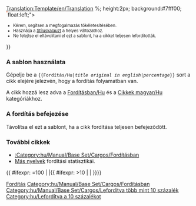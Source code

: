 <noinclude>[[Translation:Template/en/Translation]]</noinclude><noinclude>
</noinclude>{{en/Ambox| type  = style
| image = Translation.png
| text  = <strong>Ez a cikk az eredeti angol nyelvű fordítása: <includeonly>[[{{NAMESPACE}}:{{{1}}}|{{{1}}}]]</includeonly><noinclude>{{{1}}}</noinclude>.</strong>
<div style="font-size: 90%">
<div style="margin:auto; text-align:Left;">Lefordítva: kb. {{{2|0}}}%
<div style="width:200px; text-align:Left; border:1px solid #aaa; padding:1px; overflow:hidden;"><span style="width:{{#expr: ({{{2|0}}}/100) * 100}}%; height:2px; background:#7fff00; float:left;">&nbsp;</span><span style="width:{{#expr: 100 - ({{{2|0}}}/100) * 100}}%; height:2px; background:#ff7f50; float:left;">&nbsp;</span></div>
</div>
</div><div style="font-size: 80%">
* Kérem, segítsen a megfogalmazás tökéletesítésében.
* Használja a [[en/Wiki/Manual of Style|Stíluskalauzt]] a helyes változathoz.
* Ne felejtse el eltávolítani el ezt a sablont, ha a cikket teljesen lefordították.
</div>
}}<noinclude>

=== A sablon használata ===
Gépelje be a <code><nowiki>{{</nowiki>Fordítás/Hu|''title original in english''|''percentage''<nowiki>}}</nowiki></code> sort a cikk elejére jelezvén, hogy a fordítás folyamatban van.

A cikk hozzá lesz adva a [[:Category:hu/Manual/Base Set/Cargos/Fordításban|Fordításban/Hu]] és a [[:Category:hu/Cikkek magyar|Cikkek magyar/Hu]] kategóriákhoz.

=== A fordítás befejezése ===
Távolítsa el ezt a sablont, ha a cikk fordítása teljesen befejeződött.

=== További cikkek ===
*[[:Category:hu/Manual/Base Set/Cargos/Fordításban]]
*[[:Category:en/Other languages|Más nyelvek]] fordítási statisztikái.


[[Category:hu/Manual/Base Set/Aircraft/Üzenet dobozok|Fordítás]]



</noinclude><includeonly>[[Category:hu/Manual/Base Set/Cargos/Fordításban]]{{ #ifexpr: {{{2|0}}}=100 | |{{ #ifexpr: {{{2|0}}}>10 | [[Category:hu/Manual/Base Set/Cargos/Lefordítva több mint 10 százalék]] | [[Category:hu/Lefordítva a 10 százalékot]]}}}}</includeonly>